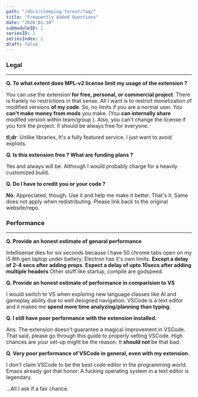 ```yaml
---
path: "/docs/sleeping-forest/faq/"
title: "Frequently Added Questions"
date: "2020-01-10"
submoduleID: 1
seriesID: 1
seriesIndex: 2
draft: false
---
```


### Legal

---

**Q. To what extent does MPL-v2 license limit my usage of the extension ?**

You can use the extension **for free, personal, or commercial project**. There is frankly no restrictions in that sense.
All I want is to restrict monetization of modified versions **of my code**. So, no limits if you are a normal user.
You **can't make money from mods** you make. (You **can internally share** modifed version within team/group ).
Also, you can't change the license if you fork the project. It should be always free for everyone.

**tl;dr**: Unlike libraries, It's a fully featured service. I just want to avoid exploits.

**Q. Is this extension free ? What are funding plans ?**

Yes and always will be. Although I would probably charge for a heavily customized build.

**Q. Do I have to credit you or your code ?**

**No**. Appreciated, though. Use it and help me make it better. That's it.
Same does not apply when redistributing.
Please link back to the original website/repo.

### Performance

---

**Q. Provide an honest estimate of genaral performance**

Intellisense dies for six seconds because I have 50 chrome tabs open on my i5 8th gen laptop under battery.
Electron has it's own limits. **Except a delay of 2-4 secs after adding props**.
**Expect a delay of upto 10secs after adding multiple headers**
Other stuff like startup, compile are godspeed.

**Q. Provide an honest estimate of performance in comparision to VS**

I would switch to VS when exploring new language classes like AI and gameplay ability due to well designed navigation.
VSCode is a text editor and it makes me **spend more time analyzing/planning than typing**.

**Q. I still have poor performance with the extension installed.**

Ans. The extension doesn't guarantee a magical improvement in VSCode. That said,
please go through this guide to properly setting VSCode. High chances are your set-up might be the reason.
It **should not** be that bad.

**Q. Very poor performance of VSCode in general, even with my extension.**

I don't claim VSCode to be the best code editor in the programming world.
Emacs already got that honor.
A fucking operating system in a text editor is legendary.

...All I ask if a fair chance.

